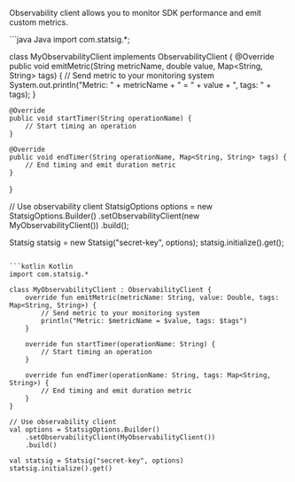 Observability client allows you to monitor SDK performance and emit custom metrics.

<CodeGroup>
```java Java
import com.statsig.*;

class MyObservabilityClient implements ObservabilityClient {
    @Override
    public void emitMetric(String metricName, double value, Map<String, String> tags) {
        // Send metric to your monitoring system
        System.out.println("Metric: " + metricName + " = " + value + ", tags: " + tags);
    }

    @Override
    public void startTimer(String operationName) {
        // Start timing an operation
    }

    @Override
    public void endTimer(String operationName, Map<String, String> tags) {
        // End timing and emit duration metric
    }
}

// Use observability client
StatsigOptions options = new StatsigOptions.Builder()
    .setObservabilityClient(new MyObservabilityClient())
    .build();

Statsig statsig = new Statsig("secret-key", options);
statsig.initialize().get();
```

```kotlin Kotlin
import com.statsig.*

class MyObservabilityClient : ObservabilityClient {
    override fun emitMetric(metricName: String, value: Double, tags: Map<String, String>) {
        // Send metric to your monitoring system
        println("Metric: $metricName = $value, tags: $tags")
    }

    override fun startTimer(operationName: String) {
        // Start timing an operation
    }

    override fun endTimer(operationName: String, tags: Map<String, String>) {
        // End timing and emit duration metric
    }
}

// Use observability client
val options = StatsigOptions.Builder()
    .setObservabilityClient(MyObservabilityClient())
    .build()

val statsig = Statsig("secret-key", options)
statsig.initialize().get()
```
</CodeGroup>

